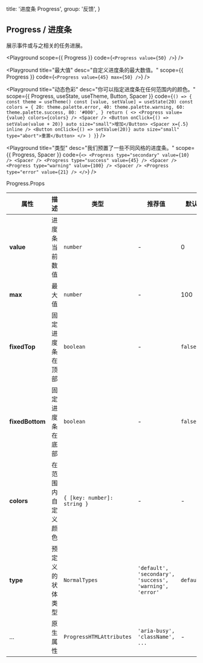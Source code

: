 
  title: '进度条 Progress',
  group: '反馈',
}

## Progress / 进度条

展示事件或与之相关的任务进展。

<Playground
  scope={{ Progress }}
  code={`
<Progress value={50} />
`} />

<Playground
  title="最大值"
  desc="自定义进度条的最大数值。"
  scope={{ Progress }}
  code={`
<Progress value={45} max={50} />
`} />

<Playground
  title="动态色彩"
  desc="你可以指定进度条在任何范围内的颜色。"
  scope={{ Progress, useState, useTheme, Button, Spacer }}
  code={`
() => {
  const theme = useTheme()
  const [value, setValue] = useState(20)
  const colors = {
    20: theme.palette.error,
    40: theme.palette.warning,
    60: theme.palette.success,
    80: '#000',
  }
  return (
    <>
      <Progress value={value} colors={colors} />
      <Spacer />
      <Button onClick={() => setValue(value + 20)} auto size="small">增加</Button>
      <Spacer x={.5} inline />
      <Button onClick={() => setValue(20)} auto size="small" type="abort">重置</Button>
    </>
  )
}
`} />

<Playground
  title="类型"
  desc="我们预置了一些不同风格的进度条。"
  scope={{ Progress, Spacer }}
  code={`
<>
  <Progress type="secondary" value={10} />
  <Spacer />
  <Progress type="success" value={45} />
  <Spacer />
  <Progress type="warning" value={100} />
  <Spacer />
  <Progress type="error" value={21} />
</>
`} />

<Attributes edit="/pages/docs/components/progress.mdx">
<Attributes.Title>Progress.Props</Attributes.Title>

| 属性 | 描述 | 类型 | 推荐值 | 默认
| ---------- | ---------- | ---- |  -------------- | ------ |
| **value** | 进度条当前数值 | `number` | - | 0 |
| **max** | 最大值 | `number` | - | 100 |
| **fixedTop** | 固定进度条在顶部 | `boolean` | - | `false` |
| **fixedBottom** | 固定进度条在底部 | `boolean` | - | `false` |
| **colors** | 在范围内自定义颜色 | `{ [key: number]: string }` | - | - |
| **type** | 预定义的状体类型 | `NormalTypes` | `'default', 'secondary', 'success', 'warning', 'error'` | `default` |
| ... | 原生属性 | `ProgressHTMLAttributes` | `'aria-busy', 'className', ...` | - |

</Attributes>

